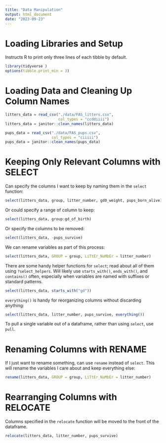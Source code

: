 ```yaml
---
title: "Data Manipulation"
output: html_document
date: "2023-09-23"
---
```


# Loading Libraries and Setup
Instructs R to print only three lines of each tibble by default.
```r
library(tidyverse )
options(tibble.print_min = 3)
```

# Loading Data and Cleaning Up Column Names
```r
litters_data = read_csv("./data/FAS_litters.csv", 
                        col_types = "ccddiiii")
litters_data = janitor::clean_names(litters_data)

pups_data = read_csv("./data/FAS_pups.csv",
                     col_types = "ciiiii")
pups_data = janitor::clean_names(pups_data)

```

# Keeping Only Relevant Columns with SELECT 
Can specify the columns I want to keep by naming them in the `select` function:
```r
select(litters_data, group, litter_number, gd0_weight, pups_born_alive)
```

Or could specify a range of column to keep:
```r
select(litters_data, group:gd_of_birth)
```

Or specify the columns to be removed:
```r
select(litters_data, -pups_survive)
```

We can rename variables as part of this process:
```r
select(litters_data, GROUP = group, LiTtEr_NuMbEr = litter_number)
```

There are some handy helper functions for `select`; read about all of them using `?select_helpers`. Will likely use `starts_with()`, `ends_with()`, and `contains()` often, especially when variables are named with suffixes or standard patterns.
```r
select(litters_data, starts_with("gd"))
```

`everything()` is handy for reorganizing columns without discarding anything:
```r
select(litters_data, litter_number, pups_survive, everything())
```

To pull a single variable out of a dataframe, rather than using `select`, use `pull`.

# Renaming Columns with RENAME
If I just want to rename something, can use `rename` instead of `select`. This will rename the variables I care about and keep everything else:
```r
rename(litters_data, GROUP = group, LiTtEr_NuMbEr = litter_number)
```

# Rearranging Columns with RELOCATE
Columns specified in the `relocate` function will be moved to the front of the dataframe.
```r
relocate(litters_data, litter_number, pups_survive)
```
















